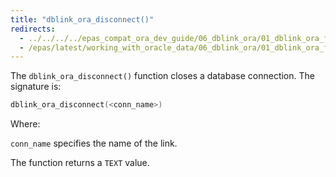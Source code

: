 ```yaml
---
title: "dblink_ora_disconnect()"
redirects:
  - ../../../../epas_compat_ora_dev_guide/06_dblink_ora/01_dblink_ora_functions_and_procedures/03_dblink_ora_disconnect #generated for docs/epas/reorg-role-use-case-mode
  - /epas/latest/working_with_oracle_data/06_dblink_ora/01_dblink_ora_functions_and_procedures/03_dblink_ora_disconnect/
---
```


<div id="dblink_ora_disconnect" class="registered_link"></div>

The `dblink_ora_disconnect()` function closes a database connection. The signature is:

```c
dblink_ora_disconnect(<conn_name>)
```

Where:

`conn_name` specifies the name of the link.

The function returns a `TEXT` value.
